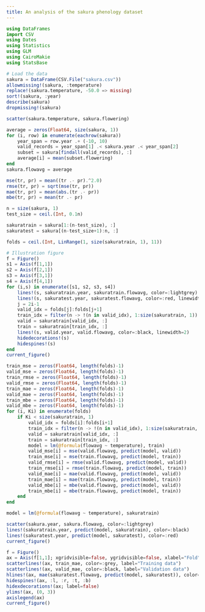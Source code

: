 ```yaml
---
title: An analysis of the sakura phenology dataset
---
```


```julia
using DataFrames
import CSV
using Dates
using Statistics
using GLM
using CairoMakie
using StatsBase

# Load the data
sakura = DataFrame(CSV.File("sakura.csv"))
allowmissing!(sakura, :temperature)
replace!(sakura.temperature, -50.0 => missing)
sort!(sakura, :year)
describe(sakura)
dropmissing!(sakura)

scatter(sakura.temperature, sakura.flowering)

average = zeros(Float64, size(sakura, 1))
for (i, row) in enumerate(eachrow(sakura))
    year_span = row.year .+ (-10, 10)
    valid_records = year_span[1] .< sakura.year .< year_span[2]
    subset = sakura[findall(valid_records), :]
    average[i] = mean(subset.flowering)
end
sakura.flowavg = average

mse(tr, pr) = mean((tr .- pr).^2.0)
rmse(tr, pr) = sqrt(mse(tr, pr))
mae(tr, pr) = mean(abs.(tr .- pr))
mbe(tr, pr) = mean(tr .- pr)

n = size(sakura, 1)
test_size = ceil.(Int, 0.1n)

sakuratrain = sakura[1:(n-test_size), :]
sakuratest = sakura[(n-test_size+1):n, :]

folds = ceil.(Int, LinRange(1, size(sakuratrain, 1), 11))

# Illustration figure
f = Figure()
s1 = Axis(f[1,1])
s2 = Axis(f[2,1])
s3 = Axis(f[3,1])
s4 = Axis(f[4,1])
for (i,s) in enumerate([s1, s2, s3, s4])
    lines!(s, sakuratrain.year, sakuratrain.flowavg, color=:lightgrey)
    lines!(s, sakuratest.year, sakuratest.flowavg, color=:red, linewidth=4)
    j = 2i-1
    valid_idx = folds[j]:folds[j+1]
    train_idx = filter(n -> !(n in valid_idx), 1:size(sakuratrain, 1))
    valid = sakuratrain[valid_idx, :]
    train = sakuratrain[train_idx, :]
    lines!(s, valid.year, valid.flowavg, color=:black, linewidth=2)
    hidedecorations!(s)
    hidespines!(s)
end
current_figure()

train_mse = zeros(Float64, length(folds)-1)
valid_mse = zeros(Float64, length(folds)-1)
train_rmse = zeros(Float64, length(folds)-1)
valid_rmse = zeros(Float64, length(folds)-1)
train_mae = zeros(Float64, length(folds)-1)
valid_mae = zeros(Float64, length(folds)-1)
train_mbe = zeros(Float64, length(folds)-1)
valid_mbe = zeros(Float64, length(folds)-1)
for (i, Ki) in enumerate(folds)
    if Ki < size(sakuratrain, 1)
        valid_idx = folds[i]:folds[i+1]
        train_idx = filter(n -> !(n in valid_idx), 1:size(sakuratrain, 1))
        valid = sakuratrain[valid_idx, :]
        train = sakuratrain[train_idx, :]
        model = lm(@formula(flowavg ~ temperature), train)
        valid_mse[i] = mse(valid.flowavg, predict(model, valid))
        train_mse[i] = mse(train.flowavg, predict(model, train))
        valid_rmse[i] = rmse(valid.flowavg, predict(model, valid))
        train_rmse[i] = rmse(train.flowavg, predict(model, train))
        valid_mae[i] = mae(valid.flowavg, predict(model, valid))
        train_mae[i] = mae(train.flowavg, predict(model, train))
        valid_mbe[i] = mbe(valid.flowavg, predict(model, valid))
        train_mbe[i] = mbe(train.flowavg, predict(model, train))
    end
end

model = lm(@formula(flowavg ~ temperature), sakuratrain)

scatter(sakura.year, sakura.flowavg, color=:lightgrey)
lines!(sakuratrain.year, predict(model, sakuratrain), color=:black)
lines!(sakuratest.year, predict(model, sakuratest), color=:red)
current_figure()

f = Figure()
ax = Axis(f[1,1]; xgridvisible=false, ygridvisible=false, xlabel="Fold", ylabel="MAE loss")
scatterlines!(ax, train_mae, color=:grey, label="Training data")
scatterlines!(ax, valid_mae, color=:black, label="Validation data")
hlines!(ax, mae(sakuratest.flowavg, predict(model, sakuratest)), color=:red, label="Testing data")
hidespines!(ax, :l, :r, :t, :b)
hidexdecorations!(ax; label=false)
ylims!(ax, (0, 3))
axislegend(ax)
current_figure()
```